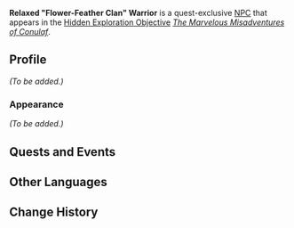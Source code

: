 {{Meta
<!-- Remove this template after adding the missing info -->
|missing_NPC_profile  = yes
<!--
|missing_NPC_idle     = yes
|missing_NPC_dialogue = yes
-->
}}
{{Character Infobox
|type             = Quest NPC
|image            = NPC Relaxed Flower-Feather Clan Warrior.png
|realname         = <!-- Optional, if different from in-game name -->
|deceased         = <!-- Past (for deceased prior to events of the game) or free response -->
|region           = Natlan
|location         = Natlan
|affiliation      = Flower-Feather Clan
|title            = 

|ancestry         = <!-- Clan/family -->
|father           = 
|mother           = 
|spouse           = 
|sibling          = 
|child            = 
|relative         = 

|voiceEN          = 
|voiceCN          = 
|voiceJP          = 
|voiceKR          = 
}}
'''Relaxed "Flower-Feather Clan" Warrior''' is a quest-exclusive [[NPC]] that appears in the [[Hidden Exploration Objective]] ''[[The Marvelous Misadventures of Conulaf]]''.
<!--
==Location==
{{subst:#tag:gallery|
NPC Location {{subst:#titleparts:{{subst:PAGENAME}}}}.png{{subst:!}}{{subst:#titleparts:{{subst:PAGENAME}}}}'s location
NPC Location {{subst:#titleparts:{{subst:PAGENAME}}}} Context.png{{subst:!}}Additional context
}}
-->
==Profile==
<!--Detailed story/lore information goes here.-->
''(To be added.)''

===Appearance===
<!--Keep appearance section short and concise. Limit to 2 paragraphs with 3-4 sentences each.-->
''(To be added.)''

==Quests and Events==
{{Quests and Events}}
<!--
==Idle Quotes==
{{Dialogue Start}}
:{{DIcon|Idle}} {{Tx}}
::{{A|VO {{subst:#titleparts:{{subst:PAGENAME}}}} 01.ogg}} "{{Tx}}"
{{Dialogue End}}

==Dialogue==
{{Dialogue Start}}
:'''{{subst:#titleparts:{{subst:PAGENAME}}}}:''' 
:{{DIcon}}
{{Dialogue End}}

==Event Dialogue==
===Event Name===
{{Dialogue Start}}
:'''{{subst:#titleparts:{{subst:PAGENAME}}}}:'''
{{Dialogue End}}
-->
==Other Languages==
{{Other Languages|1_default_hidden=1
|1_en      = Relaxed "Flower-Feather Clan" Warrior
|1_zhs     = 悠然的「花羽会」战士
|1_zhs_rm  = Yōurán de "Huāyǔ Huì" Zhànshì
|1_zht     = 悠然的「花羽會」戰士
|1_zht_rm  = Yōurán de "Huāyǔ Huì" Zhànshì
|1_ja      = 落ち着いている「花翼の集」の戦士
|1_ja_rm   = Ochitsuite Iru "Kayoku no Tsudoi" no Senshi
|1_ko      = 여유 있는 「꽃깃회」 전사
|1_es      = Guerrera de la Tribu Plumaflora relajada
|1_fr      = Guerrière calme du Clan des fleurplumes
|1_ru      = Беззаботный воин Цветочного Пера
|1_th      = นักรบ "วงศ์ปีกบุปผา" ผู้ผ่อนคลาย
|1_th_rm   = 
|1_vi      = Chiến Binh Hội Hoa Vũ Thong Thả
|1_de      = Entspannte Blumenfeder-Klan-Kriegerin
|1_id      = Pejuang "Bunga Bersayap" yang Rileks
|1_pt      = Guerreira Relaxada do Clã das Plumas de Flores
|1_tr      = Rahat "Çiçek Tüyü Klanı" Savaşçısı
|1_it      = Guerriera del Clan Piumafiore rilassata
|2_en      = Focused "Flower-Feather Clan" Warrior
|2_zhs     = 专注的「花羽会」战士
|2_zhs_rm  = Zhuānzhù de "Huāyǔ Huì" Zhànshì
|2_zht     = 專注的「花羽會」戰士
|2_zht_rm  = Zhuānzhù de "Huāyǔ Huì" Zhànshì
|2_ja      = 集中している「花翼の集」の戦士
|2_ja_rm   = Shuuchuu Shite Iru "Kayoku no Tsudoi" no Senshi
|2_ko      = 집중하는 「꽃깃회」 전사
|2_es      = Guerrera de la Tribu Plumaflora concentrada
|2_fr      = Guerrière concentrée du Clan des fleurplumes
|2_ru      = Сосредоточенный воин Цветочного Пера
|2_th      = นักรบ "วงศ์ปีกบุปผา" ผู้มุ่งมั่น
|2_th_rm   = 
|2_vi      = Chiến Binh Hội Hoa Vũ Chuyên Tâm
|2_de      = Konzentrierter Blumenfeder-Klan-Krieger
|2_id      = Pejuang "Bunga Bersayap" yang Fokus
|2_pt      = Guerreiro Concentrado do Clã das Plumas de Flores
|2_tr      = Odaklanmış Çiçek Tüyü Klanı Savaşçısı
|2_it      = Guerriera del Clan Piumafiore concentrata
}}

==Change History==
{{Change History|5.2}}
<!--
==References==
{{Reflist}}
-->